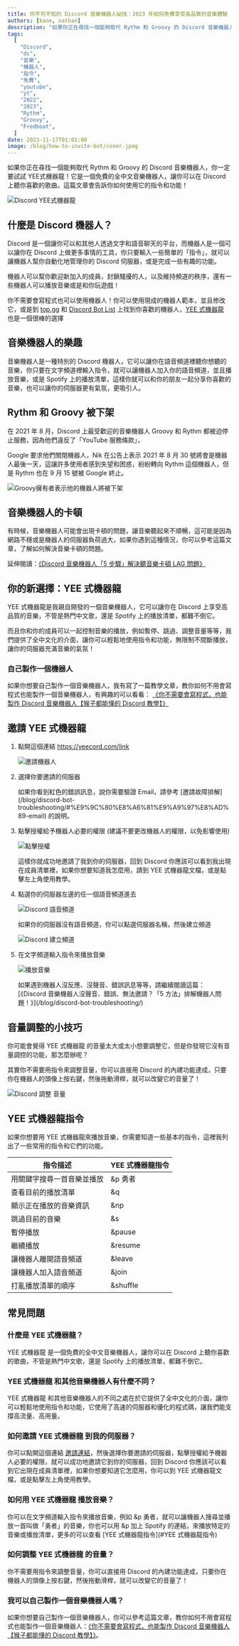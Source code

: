 ```yaml
---
title: 你不可不知的 Discord 音樂機器人祕技：2023 年如何免費享受高品質的音樂體驗
authors: [kane, nathan]
description: "如果你正在尋找一個能夠取代 Rythm 和 Groovy 的 Discord 音樂機器人，你一定要試試 YEE式機器龍！它是一個免費的全中文音樂機器人，讓你可以在 Discord 上聽你喜歡的歌曲。這篇文章會告訴你如何使用它的指令和功能！"
tags:
  [
    "Discord",
    "dc",
    "音樂",
    "機器人",
    "指令",
    "免費",
    "youtube",
    "yt",
    "2022",
    "2023",
    "Rythm",
    "Groovy",
    "Fredboat",
  ]
date: 2023-11-17T01:01:00
image: /blog/how-to-invite-bot/cover.jpeg
---
```


如果你正在尋找一個能夠取代 Rythm 和 Groovy 的 Discord 音樂機器人，你一定要試試 YEE式機器龍！它是一個免費的全中文音樂機器人，讓你可以在 Discord 上聽你喜歡的歌曲。這篇文章會告訴你如何使用它的指令和功能！

![Discord YEE式機器龍](/blog/how-to-invite-bot/cover.jpeg)

## 什麼是 Discord 機器人？

Discord 是一個讓你可以和其他人透過文字和語音聊天的平台，而機器人是一個可以讓你在 Discord 上做更多事情的工具，你只要輸入一些簡單的「指令」，就可以讓機器人幫你自動化地管理你的 Discord 伺服器，或是完成一些有趣的功能。

機器人可以幫你歡迎新加入的成員，封鎖騷擾的人，以及維持頻道的秩序，還有一些機器人可以播放音樂或是和你玩遊戲！

你不需要會寫程式也可以使用機器人！你可以使用現成的機器人範本，並且修改它，或是到 [top.gg](https://top.gg) 和 [Discord Bot List](https://discord.bots.gg) 上找到你喜歡的機器人，[YEE 式機器龍](https://yeecord.com/) 也是一個很棒的選擇

<Adsense />

## 音樂機器人的樂趣

音樂機器人是一種特別的 Discord 機器人，它可以讓你在語音頻道裡聽你想聽的音樂，你只要在文字頻道裡輸入指令，就可以讓機器人加入你的語音頻道，並且播放音樂，或是 Spotify 上的播放清單，這樣你就可以和你的朋友一起分享你喜歡的音樂，也可以讓你的伺服器更有氣氛，更吸引人。

## Rythm 和 Groovy 被下架

在 2021 年 8 月，Discord 上最受歡迎的音樂機器人 Groovy 和 Rythm 都被迫停止服務，因為他們違反了「YouTube 服務條款」，

Google 要求他們關閉機器人，Nik 在公告上表示 2021 年 8 月 30 號將會是機器人最後一天，這讓許多使用者感到失望和困惑，紛紛轉向 Rythm 這個機器人，但是 Rythm 也在 9 月 15 號被 Google 終止。

![Groovy擁有者表示他的機器人將被下架](/blog/how-to-invite-bot/groovy-down.png)

## 音樂機器人的卡頓

有時候，音樂機器人可能會出現卡頓的問題，讓音樂聽起來不順暢，這可能是因為網路不穩或是機器人的伺服器負荷過大，如果你遇到這種情況，你可以參考這篇文章，了解如何解決音樂卡頓的問題。

延伸閱讀：[《Discord 音樂機器人「5 步驟」解決聽音樂卡頓 LAG 問題》](/blog/fix-music-lag/)

## 你的新選擇：YEE 式機器龍

YEE 式機器龍是我親自開發的一個音樂機器人，它可以讓你在 Discord 上享受高品質的音樂，不管是熱門中文歌，還是 Spotify 上的播放清單，都難不倒它。

而且你和你的成員可以一起控制音樂的播放，例如暫停、跳過、調整音量等等，我們提供了全中文化的介面，讓你可以輕鬆地使用指令和功能，無限制不間斷播放，讓你的伺服器充滿音樂的氣氛！

<Adsense />

### 自己製作一個機器人

如果你想要自己製作一個音樂機器人，我有寫了一篇教學文章，教你如何不用會寫程式也能製作一個音樂機器人，有興趣的可以看看： [《你不需要會寫程式，也能製作 Discord 音樂機器人【猴子都能懂的 Discord 教學】》](/blog/make-discord-music-bot-without-coding/)

## 邀請 YEE 式機器龍

1. 點開這個連結 https://yeecord.com/link

   ![邀請機器人](/blog/how-to-invite-bot/invite-bot-1.png)

2. 選擇你要邀請的伺服器

   <Tip title="有用的小提示">
     如果你看到紅色的錯誤訊息，說你需要驗證 Email，請參考
     [邀請故障排解](/blog/discord-bot-troubleshooting/#%E9%9C%80%E8%A6%81%E9%A9%97%E8%AD%89-email)
     的說明。
   </Tip>

3. 點擊授權給予機器人必要的權限 (建議不要更改機器人的權限，以免影響使用)

   ![點擊授權](/blog/how-to-invite-bot/invite-bot-2.png)

   這樣你就成功地邀請了我到你的伺服器，回到 Discord 你應該可以看到我出現在成員清單裡，如果你想要知道我怎麼用，請到 YEE 式機器龍文檔，或是點擊左上角使用教學。

4. 點選你的伺服器左邊的任一個語音頻道進去

   ![Discord 語音頻道](/blog/how-to-invite-bot/voice-channel.png)

   如果你的伺服器沒有語音頻道，你可以點選伺服器名稱，然後建立頻道

   ![Discord 建立頻道](/blog/how-to-invite-bot/create-channel.png)

5. 在文字頻道輸入指令來播放音樂

   ![播放音樂](/blog/how-to-invite-bot/play-music.jpg)

   <Tip title="有用的小提示">
     如果遇到機器人沒反應、沒聲音、錯誤訊息等等，請繼續閱讀這篇：[《Discord
     音樂機器人沒聲音、錯誤、無法邀請？「5
     方法」排解機器人問題！》](/blog/discord-bot-troubleshooting/)
   </Tip>

<Adsense />

## 音量調整的小技巧

你可能會覺得 YEE 式機器龍 的音量太大或太小想要調整它，但是你發現它沒有音量調控的功能，那怎麼辦呢？

其實你不需要用指令來調整音量，你可以直接用 Discord 的內建功能達成，只要你在機器人的頭像上按右鍵，然後拖動滑桿，就可以改變它的音量了！

![Discord 調整 音量](/blog/how-to-invite-bot/adjust_volume.png)

## YEE 式機器龍指令

如果你想要用 YEE 式機器龍來播放音樂，你需要知道一些基本的指令，這裡我列出了一些常用的指令和它們的功能。

| 指令描述                   | YEE 式機器龍指令 |
| -------------------------- | ---------------- |
| 用關鍵字搜尋一首音樂並播放 | &p 勇者          |
| 查看目前的播放清單         | &q               |
| 顯示正在播放的音樂資訊     | &np              |
| 跳過目前的音樂             | &s               |
| 暫停播放                   | &pause           |
| 繼續播放                   | &resume          |
| 讓機器人離開語音頻道       | &leave           |
| 讓機器人加入語音頻道       | &join            |
| 打亂播放清單的順序         | &shuffle         |

<Adsense />

## 常見問題

### 什麼是 YEE 式機器龍？

YEE 式機器龍 是一個免費的全中文音樂機器人，讓你可以在 Discord 上聽你喜歡的歌曲，不管是熱門中文歌，還是 Spotify 上的播放清單，都難不倒它。

### YEE 式機器龍 和其他音樂機器人有什麼不同？

YEE 式機器龍 和其他音樂機器人的不同之處在於它提供了全中文化的介面，讓你可以輕鬆地使用指令和功能，它使用了高速的伺服器和優化的程式碼，讓我們能支撐高流量、高用量。

### 如何邀請 YEE 式機器龍 到我的伺服器？

你可以點開這個連結 [邀請連結](https://yeecord.com/link)，然後選擇你要邀請的伺服器，點擊授權給予機器人必要的權限，就可以成功地邀請它到你的伺服器，回到 Discord 你應該可以看到它出現在成員清單裡，如果你想要知道它怎麼用，你可以到 YEE 式機器龍文檔，或是點擊左上角使用教學。

### 如何用 YEE 式機器龍 播放音樂？

你可以在文字頻道輸入指令來播放音樂，例如 &p 勇者，就可以讓機器人搜尋並播放一首叫做「勇者」的音樂，你也可以用 &p 加上 Spotify 的連結，來播放特定的音樂或播放清單，更多的可以查看 [YEE 式機器龍指令](#YEE 式機器龍指令)

### 如何調整 YEE 式機器龍 的音量？

你不需要用指令來調整音量，你可以直接用 Discord 的內建功能達成，只要你在機器人的頭像上按右鍵，然後拖動滑桿，就可以改變它的音量了！

### 我可以自己製作一個音樂機器人嗎？

如果你想要自己製作一個音樂機器人，你可以參考這篇文章，教你如何不用會寫程式也能製作一個音樂機器人：[《你不需要會寫程式，也能製作 Discord 音樂機器人【猴子都能懂的 Discord 教學】》](/blog/make-discord-music-bot-without-coding/)。

<Adsense />
